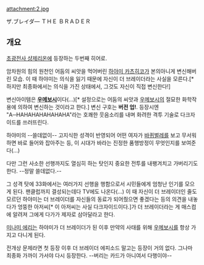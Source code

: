 attachment:2.jpg

ザ․ブレイダ―
ＴＨＥ ＢＲＡＤＥＲ

== 개요 ==
[[초광전사 샹제리온]]에 등장하는 두번째 히어로.

암차원의 힘의 원천인 어둠의 씨앗을 먹어버린 [[하야미 카츠히코]]가 본의아니게 변신해버린 모습. 이 때 하야미는 의식을 잃기 때문에 자신이 더 브레이더라는 사실을 모른다.[* 하지만 최종화에서는 의식을 가진 상태에서, 그것도 자신이 직접 변신한다!]

변신아이템은 '''[[우메보시]]'''이다(...)[* 설정으로는 어둠의 씨앗과 [[우메보시]]의 절묘한 화학작용에 의하여 변신하는 것이라고 한다.] 변신 구호는 '''버전 업!'''. 등장시엔 "A─HAHAHAHAHAHAHA"라는 호쾌한 웃음소리를 내며 화려한 격투 기술로 다크자이드를 쓰러뜨린다.

하야미의 --쓸데없이-- 고지식한 성격이 반영되어 어떤 여자가 [[바퀴벌레]]를 보고 무서워하면 바로 들어와 잡아주는 등, 이 시대가 바라는 진정한 품행방정이 무엇인지를 보여준다(...)

다만 그런 사소한 선행까지도 열심히 하는 탓인지 중요한 전투를 내팽겨치고 가버리기도 한다. --정말 쓸데없다.--

그 성격 탓에 33화에서는 여러가지 선행을 행함으로서 시민들에게 엄청난 인기를 모으게 된다. 팬클럽까지 결성되는데다 TV에도 나온다(...) 이 때 자신이 더 브레이더인 줄도 모르던 하야미는 더 브레이더를 자신들의 동료가 되어줬으면 좋겠다는 등의 의견을 내놓다가 엉뚱한 아저씨[* 이 아저씨는 사실 다크자이드이다.]가 더 브레이더라는 게 매스컴에 알려져 그에게 다가가 제자로 삼아달라고 한다.

[[미나미 에리]]는 하야미가 더 브레이더가 된 이후 만약의 사태를 위해 [[우메보시]]를 항상 가지고 다니게 된다.

전개상 문제라면 첫 등장 이후 더 브레이더 에피소드 말고는 등장이 거의 없다. 그나마 최종화 가까이 가서야 다시 등장한다. --버리는 카드가 아니여서 다행이야--
